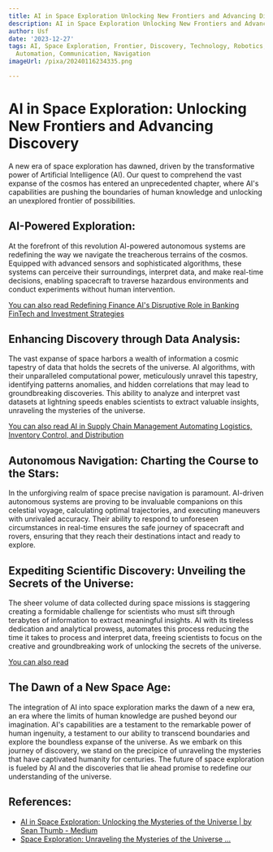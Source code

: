 ```yaml
---
title: AI in Space Exploration Unlocking New Frontiers and Advancing Discovery
description: AI in Space Exploration Unlocking New Frontiers and Advancing Discovery
author: Usf
date: '2023-12-27'
tags: AI, Space Exploration, Frontier, Discovery, Technology, Robotics, Data Analysis,
  Automation, Communication, Navigation
imageUrl: /pixa/20240116234335.png

---
```

# AI in Space Exploration:  Unlocking New Frontiers and  Advancing Discovery

A new era of space exploration has dawned,  driven by the transformative power of Artificial Intelligence (AI). Our quest to comprehend the vast expanse of the cosmos has entered an unprecedented chapter, where AI's capabilities are pushing the boundaries of human knowledge  and unlocking an unexplored frontier of possibilities.

## AI-Powered Exploration:

At the forefront of this revolution AI-powered autonomous systems are  redefining the way we navigate the treacherous  terrains of the cosmos. Equipped with advanced sensors  and sophisticated algorithms, these systems can  perceive their surroundings,  interpret data, and make real-time decisions, enabling spacecraft to traverse hazardous  environments and conduct experiments without human intervention.

[You  can also read Redefining Finance AI's Disruptive Role in Banking FinTech  and Investment Strategies](Redefining%20Finance%20AI%27s%20Disruptive%20Role%20in%20Banking%2C%20FinTech%2C%20and%20Investment%20Strategies)


## Enhancing Discovery through Data Analysis:

The vast expanse of  space harbors a wealth of information a cosmic tapestry of data that holds the secrets of the universe.  AI algorithms, with their unparalleled computational  power, meticulously unravel this tapestry, identifying patterns anomalies, and hidden correlations that may lead to groundbreaking discoveries. This ability to analyze and interpret vast  datasets  at  lightning speeds enables scientists to extract valuable insights, unraveling the mysteries of the universe.

[You can also read AI in Supply Chain Management  Automating Logistics, Inventory Control, and Distribution](AI%20in%20Supply%20Chain%20Management%20Automating%20Logistics%2C%20Inventory%20Control%2C%20and%20Distribution)


## Autonomous Navigation: Charting the Course to the Stars:

In the unforgiving realm of space precise navigation is paramount. AI-driven autonomous systems are proving to be invaluable companions on this celestial voyage, calculating optimal trajectories, and executing maneuvers with unrivaled accuracy. Their ability to respond to unforeseen circumstances  in real-time ensures the safe journey of spacecraft and rovers, ensuring that  they reach  their destinations intact and ready to explore.

## Expediting Scientific Discovery: Unveiling the Secrets of the Universe:

The  sheer volume  of data collected during space missions is staggering creating  a  formidable challenge for scientists who must  sift through terabytes of information to extract meaningful insights. AI with its tireless dedication  and analytical prowess, automates this process reducing the time it takes to process and interpret data,  freeing scientists to focus on  the creative  and groundbreaking work of unlocking the secrets  of the universe.

[You can also read ]()


##  The Dawn of a  New Space Age:

The integration of AI into  space exploration marks  the dawn of a new era, an era where the limits  of human knowledge are pushed beyond our imagination. AI's  capabilities are  a testament to the remarkable power  of human  ingenuity, a testament to our ability to transcend boundaries and explore the  boundless expanse of the universe. As we embark on this journey  of discovery, we stand on the precipice  of unraveling the mysteries  that have captivated humanity for centuries. The future of space exploration is fueled by AI and  the discoveries that lie ahead promise to redefine our understanding of the universe.

## References:
- [AI in Space Exploration: Unlocking the Mysteries of the Universe | by Sean Thumb - Medium](https://medium.com/@thumbsean715/ai-in-space-exploration-unlocking-the-mysteries-of-the-universe-4e9d1cfe4e06)
- [Space Exploration: Unraveling the Mysteries of the Universe ...](https://youtube.com/watch?v=2xvWC6XD3JA)
